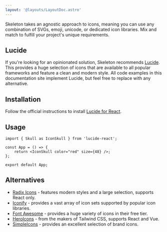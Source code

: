 ```yaml
---
layout: '@layouts/LayoutDoc.astro'
---
```




<p class="type-scale-5">Skeleton takes an agnostic approach to icons, meaning you can use any combination of SVGs, emoji, unicode, or dedicated icon
	libraries. Mix and match to fulfill your project's unique requirements.</p>

## Lucide

<figure class="card-filled-enhanced flex justify-center p-8">
	<div class="flex gap-4">
		<Heart size={48} />
		<UserRound size={48} />
		<Triangle size={48} />
	</div>
</figure>

If you're looking for an opinionated solution, Skeleton recommends [Lucide](https://lucide.dev/). This provides a huge selection of icons that are available to all popular frameworks and feature a clean and modern style. All code examples in this documentation site implement Lucide, but feel free to replace with any alternative.

## Installation

Follow the official instructions to install [Lucide for React](https://lucide.dev/guide/packages/lucide-react).

## Usage

```tsx
import { Skull as IconSkull } from 'lucide-react';

const App = () => {
	return <IconSkull color="red" size={48} />;
};

export default App;
```

## Alternatives

- [Radix Icons](https://www.radix-ui.com/icons) - features modern styles and a large selection, supports React only.
- [Iconify](https://iconify.design/) - provides a vast array of icon sets supported by popular icon libraries.
- [Font Awesome](https://fontawesome.com/) - provides a huge variety of icons in their free tier.
- [HeroIcons](https://heroicons.com/) - from the makers of Tailwind CSS, supports React and Vue.
- [SimpleIcons](https://simpleicons.org/) - provides an excellent selection of brand icons.
